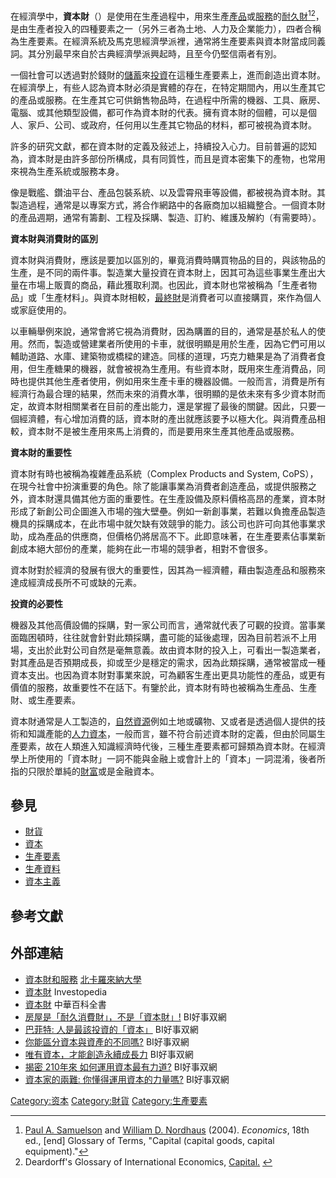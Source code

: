 {{NoteTA
|G1=Economics
|T=zh-tw:資本財;zh-cn:资本品;
|1=zh-tw:資本財;zh-cn:资本品;
|2=zh-tw:耐久財;zh-cn:耐用品;
}}

{{Economics sidebar}}

在經濟學中，'''資本財'''（{{lang-en|capital good}}）是使用在生產過程中，用來生產[[產品|產品]]或[[服務|服務]]的[[耐久財|耐久財]]<ref>[[保羅·薩繆爾森|Paul A. Samuelson]] and [[威廉·諾德豪斯|William D. Nordhaus]] (2004). ''Economics'', 18th ed., [end] Glossary of Terms, "Capital (capital goods, capital equipment)."</ref><ref>Deardorff's Glossary of International Economics, [http://www-personal.umich.edu/~alandear/glossary/c.html#capital Capital.] {{Wayback|url=http://www-personal.umich.edu/~alandear/glossary/c.html#capital |date=20170110065706 }}</ref>，是由生產者投入的四種要素之一（另外三者為土地、人力及企業能力），四者合稱為生產要素。在經濟系統及馬克思經濟學派裡，通常將生產要素與資本財當成同義詞。其分別最早來自於古典經濟學派興起時，且至今仍堅信兩者有別。

一個社會可以透過對於錢財的[[儲蓄|儲蓄]]來[[投資|投資]]在這種生產要素上，進而創造出資本財。在經濟學上，有些人認為資本財必須是實體的存在，在特定期間內，用以生產其它的產品或服務。在生產其它可供銷售物品時，在過程中所需的機器、工具、廠房、電腦、或其他類型設備，都可作為資本財的代表。擁有資本財的個體，可以是個人、家戶、公司、或政府，任何用以生產其它物品的材料，都可被視為資本財。

許多的研究文獻，都在資本財的定義及敍述上，持續投入心力。目前普遍的認知為，資本財是由許多部份所構成，具有同質性，而且是資本密集下的產物，也常用來視為生產系統或服務本身。

像是戰艦、鑽油平台、產品包裝系統、以及雲霄飛車等設備，都被視為資本財。其製造過程，通常是以專案方式，將合作網路中的各廠商加以組織整合。一個資本財的產品週期，通常有籌劃、工程及採購、製造、訂約、維護及解約（有需要時）。


'''資本財與消費財的區別'''

資本財與消費財，應該是要加以區別的，畢竟消費時購買物品的目的，與該物品的生產，是不同的兩件事。製造業大量投資在資本財上，因其可為這些事業生產出大量在市場上販賣的商品，藉此獲取利潤。也因此，資本財也常被稱為「生產者物品」或「生產材料」。與資本財相較，[[最終財|最終財]]是消費者可以直接購買，來作為個人或家庭使用的。

以車輛舉例來說，通常會將它視為消費財，因為購置的目的，通常是基於私人的使用。然而，製造或營建業者所使用的卡車，就很明顯是用於生產，因為它們可用以輔助道路、水庫、建築物或橋樑的建造。同樣的道理，巧克力糖果是為了消費者食用，但生產糖果的機器，就會被視為生產用。有些資本財，既用來生產消費品，同時也提供其他生產者使用，例如用來生產卡車的機器設備。一般而言，消費是所有經濟行為最合理的結果，然而未來的消費水準，很明顯的是依未來有多少資本財而定，故資本財相關業者在目前的產出能力，還是掌握了最後的關鍵。因此，只要一個經濟體，有心增加消費的話，資本財的產出就應該要予以極大化。與消費產品相較，資本財不是被生產用來馬上消費的，而是要用來生產其他產品或服務。


'''資本財的重要性'''

資本財有時也被稱為複雜產品系統（Complex Products and System, CoPS），在現今社會中扮演重要的角色。除了能讓事業為消費者創造產品，或提供服務之外，資本財還具備其他方面的重要性。在生產設備及原料價格高昂的產業，資本財形成了新創公司企圖進入市場的強大壁壘。例如一新創事業，若難以負擔產品製造機具的採購成本，在此市場中就欠缺有效競爭的能力。該公司也許可向其他事業求助，成為產品的供應商，但價格仍將居高不下。此即意味著，在生產要素佔事業新創成本絕大部份的產業，能夠在此一市場的競爭者，相對不會很多。

資本財對於經濟的發展有很大的重要性，因其為一經濟體，藉由製造產品和服務來達成經濟成長所不可或缺的元素。


'''投資的必要性'''

機器及其他高價設備的採購，對一家公司而言，通常就代表了可觀的投資。當事業面臨困頓時，往往就會針對此類採購，盡可能的延後處理，因為目前若派不上用場，支出於此對公司自然是毫無意義。故由資本財的投入上，可看出一製造業者，對其產品是否預期成長，抑或至少是穩定的需求，因為此類採購，通常被當成一種資本支出。也因為資本財對事業來說，可為顧客生產出更具功能性的產品，或更有價值的服務，故重要性不在話下。有鑒於此，資本財有時也被稱為生產品、生產財、或生產要素。

資本財通常是人工製造的，[[自然資源|自然資源]]例如土地或礦物、又或者是透過個人提供的技術和知識產能的[[人力資本|人力資本]]，一般而言，雖不符合前述資本財的定義，但由於同屬生產要素，故在人類進入知識經濟時代後，三種生產要素都可歸類為資本財。在經濟學上所使用的「資本財」一詞不能與金融上或會計上的「資本」一詞混淆，後者所指的只限於單純的[[財富|財富]]或是金融資本。

==參見==
*[[財貨|財貨]]
*[[資本|資本]]
*[[生產要素|生產要素]]
*[[生產資料|生產資料]]
*[[資本主義|資本主義]]

==參考文獻==
{{Reflist}}

==外部連結==
* [http://www.unc.edu/~mason/money/capital.html 資本財和服務] {{Wayback|url=http://www.unc.edu/~mason/money/capital.html |date=20150511190804 }} [[北卡羅來納大學|北卡羅來納大學]] 
* [http://www.investopedia.com/terms/c/capitalgoods.asp 資本財] {{Wayback|url=http://www.investopedia.com/terms/c/capitalgoods.asp |date=20210418042645 }} Investopedia
* [http://ap6.pccu.edu.tw/Encyclopedia_media/main-soc.asp?id=7818 資本財] 中華百科全書
* [https://web.archive.org/web/20160413103319/http://magnific.biz/?p=486 房屋是「耐久消費財」，不是「資本財」!] BI好事双網
* [https://web.archive.org/web/20160413125448/http://magnific.biz/?p=4003 巴菲特: 人是最該投資的「資本」] BI好事双網
* [https://web.archive.org/web/20160413075850/http://magnific.biz/?p=1900 你能區分資本與資產的不同嗎?] BI好事双網
* [https://web.archive.org/web/20160413125707/http://magnific.biz/?p=2710 唯有資本，才能創造永續成長力] BI好事双網
* [https://web.archive.org/web/20160413085027/http://magnific.biz/?p=1925 揭密 210年來 如何運用資本最有力道?] BI好事双網
* [https://web.archive.org/web/20160413100822/http://magnific.biz/?p=1882 資本家的兩難: 你懂得運用資本的力量嗎?] BI好事双網

{{財產種類}}
{{Authority control}}
[[Category:资本|Category:资本]]
[[Category:財貨|Category:財貨]]
[[Category:生產要素|Category:生產要素]]